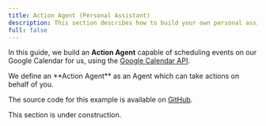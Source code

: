 ```yaml
---
title: Action Agent (Personal Assistant)
description: This section describes how to build your own personal assistant Agent with Upstreet and the Google Calendar API.
full: false
---
```

 
In this guide, we build an **Action Agent** capable of scheduling events on our Google Calendar for us, using the [Google Calendar API](https://developers.google.com/calendar/api/guides/overview).

<Callout>
We define an **Action Agent** as an Agent which can take actions on behalf of you.
</Callout>

The source code for this example is available on [GitHub](https://github.com/UpstreetAI/usdk-examples/tree/main/personalAssistant).

<Callout type="warn">This section is under construction.</Callout>